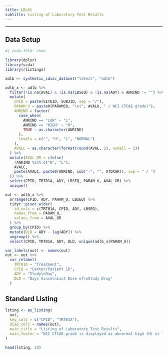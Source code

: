```yaml
---
title: LBL01
subtitle: Listing of Laboratory Test Results
---
```


------------------------------------------------------------------------

::: panel-tabset
## Data Setup

```r
#| code-fold: show

library(dplyr)
library(scda)
library(rlistings)

adlb <- synthetic_cdisc_dataset("latest", "adlb")

adlb_x <- adlb %>%
  filter(!is.na(AVAL) & !is.na(LBSEQ) & !is.na(ADY) & ANRIND != "") %>%
  mutate(
    CPID = paste(SITEID, SUBJID, sep = "/"),
    PARAM_U = paste0(PARAMCD, "\n(", AVALU, " / NCI CTCAE grade)"),
    ANRIND = factor(
      case_when(
        ANRIND == "LOW" ~ "L",
        ANRIND == "HIGH" ~ "H",
        TRUE ~ as.character(ANRIND)
      ),
      levels = c("", "H", "L", "NORMAL")
    ),
    AVALC = as.character(format(round(AVAL, 2), nsmall = 2))
  ) %>%
  mutate(AVAL_GR = ifelse(
    !ANRIND %in% c("H", "L"),
    AVALC,
    paste(AVALC, paste0(ANRIND, sub("-", "", ATOXGR)), sep = " / ")
  )) %>%
  select(CPID, TRT01A, ADY, LBSEQ, PARAM_U, AVAL_GR) %>%
  unique()

out <- adlb_x %>%
  arrange(CPID, ADY, PARAM_U, LBSEQ) %>%
  tidyr::pivot_wider(
    id_cols = c(TRT01A, CPID, ADY, LBSEQ),
    names_from = PARAM_U,
    values_from = AVAL_GR
  ) %>%
  group_by(CPID) %>%
  mutate(DLD = ADY - lag(ADY)) %>%
  ungroup() %>%
  select(CPID, TRT01A, ADY, DLD, unique(adlb_x$PARAM_U))

var_labels(out) <- names(out)
out <- out %>%
  var_relabel(
    TRT01A = "Treatment",
    CPID = "Center/Patient ID",
    ADY = "Study\nDay",
    DLD = "Days Since\nLast Dose of\nStudy Drug"
  )
```

## Standard Listing

```r
lsting <- as_listing(
  out,
  key_cols = c("CPID", "TRT01A"),
  disp_cols = names(out),
  main_title = "Listing of Laboratory Test Results",
  main_footer = "NCI CTCAE grade is displayed as abnormal high (H) or low (L) followed by the grade."
)

head(lsting, 20)
```
:::
